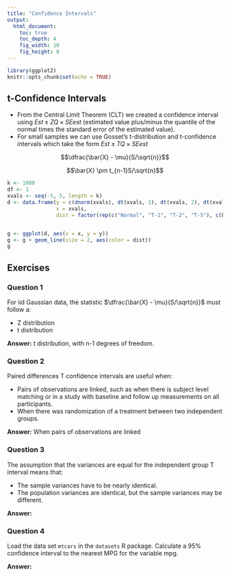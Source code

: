 ```yaml
---
title: "Confidence Intervals"
output: 
  html_document:
    toc: true
    toc_depth: 4
    fig_width: 10
    fig_height: 8  
---
```


```r
library(ggplot2)
knitr::opts_chunk$set(echo = TRUE)
```

## t-Confidence Intervals

* From the Central Limit Theorem (CLT) we created a confidence interval using $Est \pm ZQ \times SEest$ (estimated value plus/minus the quantile of the normal times the standard error of the estimated value).  
* For small samples we can use Gosset's t-distribution and t-confidence intervals which take the form $Est \pm TQ \times SEest$

$$\dfrac{\bar{X} - \mu}{S/\sqrt{n}}$$

$$\bar{X} \pm t_{n-1}S/\sqrt{n}$$

```r
k <- 1000
df <- 1
xvals <- seq(-5, 5, length = k)
d <- data.frame(y = c(dnorm(xvals), dt(xvals, 1), dt(xvals, 2), dt(xvals, 5)),
                x = xvals,
                dist = factor(rep(c("Normal", "T-1", "T-2", "T-5"), c(k,k,k,k))))


g <- ggplot(d, aes(x = x, y = y))
g <- g + geom_line(size = 2, aes(color = dist))
g

```

## Exercises

### Question 1
For iid Gaussian data, the statistic $\dfrac{\bar{X} - \mu}{S/\sqrt{n}}$ must follow a:  

* Z distribution  
* t distribution

**Answer:** t distribution, with n-1 degrees of freedom.

### Question 2 
Paired differences T confidence intervals are useful when:
 
 * Pairs of observations are linked, such as when there is subject level matching or in a study with baseline and follow up measurements on all participants.
 * When there was randomization of a treatment between two independent groups.

**Answer:** When pairs of observations are linked

### Question 3
The assumption that the variances are equal for the independent group T interval means that:

* The sample variances have to be nearly identical.
* The population variances are identical, but the sample variances may be different.

**Answer:** 


### Question 4
Load the data set `mtcars` in the `datasets` R package. Calculate a 95% confidence interval to the nearest MPG for the variable mpg. 

**Answer:** 


















